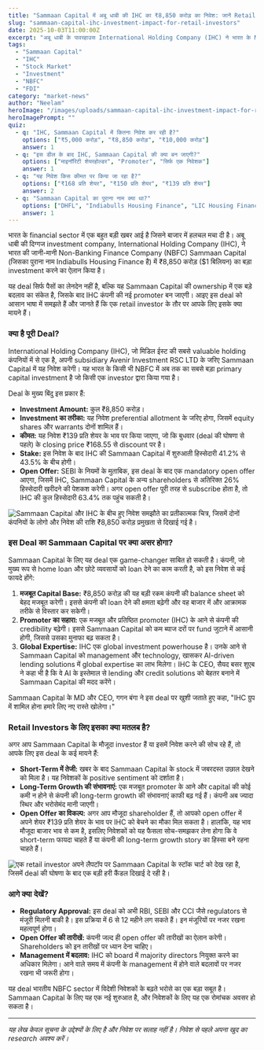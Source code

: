 ```yaml
---
title: "Sammaan Capital में अबू धाबी की IHC का ₹8,850 करोड़ का निवेश: जानें Retail Investors के लिए इसके मायने"
slug: "sammaan-capital-ihc-investment-impact-for-retail-investors"
date: 2025-10-03T11:00:00Z
excerpt: "अबू धाबी के पावरहाउस International Holding Company (IHC) ने भारत के NBFC सेक्टर में एक बड़ा दांव खेला है। Sammaan Capital (पहले Indiabulls Housing Finance) में ₹8,850 करोड़ के निवेश से IHC कंपनी की नई promoter बन जाएगी, जिससे retail investors के लिए नए अवसर और जोखिम दोनों पैदा हुए हैं।"
tags:
  - "Sammaan Capital"
  - "IHC"
  - "Stock Market"
  - "Investment"
  - "NBFC"
  - "FDI"
category: "market-news"
author: "Neelam"
heroImage: "/images/uploads/sammaan-capital-ihc-investment-impact-for-retail-investors/hero-image.jpg"
heroImagePrompt: ""
quiz:
  - q: "IHC, Sammaan Capital में कितना निवेश कर रही है?"
    options: ["₹5,000 करोड़", "₹8,850 करोड़", "₹10,000 करोड़"]
    answer: 1
  - q: "इस डील के बाद IHC, Sammaan Capital की क्या बन जाएगी?"
    options: ["माइनॉरिटी शेयरहोल्डर", "Promoter", "सिर्फ एक निवेशक"]
    answer: 1
  - q: "यह निवेश किस कीमत पर किया जा रहा है?"
    options: ["₹168 प्रति शेयर", "₹150 प्रति शेयर", "₹139 प्रति शेयर"]
    answer: 2
  - q: "Sammaan Capital का पुराना नाम क्या था?"
    options: ["DHFL", "Indiabulls Housing Finance", "LIC Housing Finance"]
    answer: 1
---
```


भारत के financial sector में एक बहुत बड़ी खबर आई है जिसने बाजार में हलचल मचा दी है। अबू धाबी की दिग्गज investment company, International Holding Company (IHC), ने भारत की जानी-मानी Non-Banking Finance Company (NBFC) Sammaan Capital (जिसका पुराना नाम Indiabulls Housing Finance है) में ₹8,850 करोड़ ($1 बिलियन) का बड़ा investment करने का ऐलान किया है।

यह deal सिर्फ पैसों का लेनदेन नहीं है, बल्कि यह Sammaan Capital की ownership में एक बड़े बदलाव का संकेत है, जिसके बाद IHC कंपनी की नई promoter बन जाएगी। आइए इस deal को आसान भाषा में समझते हैं और जानते हैं कि एक retail investor के तौर पर आपके लिए इसके क्या मायने हैं।

### क्या है पूरी Deal?

International Holding Company (IHC), जो मिडिल ईस्ट की सबसे valuable holding कंपनियों में से एक है, अपनी subsidiary Avenir Investment RSC LTD के जरिए Sammaan Capital में यह निवेश करेगी। यह भारत के किसी भी NBFC में अब तक का सबसे बड़ा primary capital investment है जो किसी एक investor द्वारा किया गया है।

Deal के मुख्य बिंदु इस प्रकार हैं:

*   **Investment Amount:** कुल ₹8,850 करोड़।
*   **Investment का तरीका:** यह निवेश preferential allotment के जरिए होगा, जिसमें equity shares और warrants दोनों शामिल हैं।
*   **कीमत:** यह निवेश ₹139 प्रति शेयर के भाव पर किया जाएगा, जो कि बुधवार (deal की घोषणा से पहले) के closing price ₹168.55 से discount पर है।
*   **Stake:** इस निवेश के बाद IHC की Sammaan Capital में शुरुआती हिस्सेदारी 41.2% से 43.5% के बीच होगी।
*   **Open Offer:** SEBI के नियमों के मुताबिक, इस deal के बाद एक mandatory open offer आएगा, जिसमें IHC, Sammaan Capital के अन्य shareholders से अतिरिक्त 26% हिस्सेदारी खरीदने की पेशकश करेगी। अगर open offer पूरी तरह से subscribe होता है, तो IHC की कुल हिस्सेदारी 63.4% तक पहुंच सकती है।

![Sammaan Capital और IHC के बीच हुए निवेश समझौते का प्रतीकात्मक चित्र, जिसमें दोनों कंपनियों के लोगो और निवेश की राशि ₹8,850 करोड़ प्रमुखता से दिखाई गई है।](/images/uploads/sammaan-capital-ihc-investment-impact-for-retail-investors/deal-infographic.png)

### इस Deal का Sammaan Capital पर क्या असर होगा?

Sammaan Capital के लिए यह deal एक game-changer साबित हो सकती है। कंपनी, जो मुख्य रूप से home loan और छोटे व्यवसायों को loan देने का काम करती है, को इस निवेश से कई फायदे होंगे:

1.  **मजबूत Capital Base:** ₹8,850 करोड़ की यह बड़ी रकम कंपनी की balance sheet को बेहद मजबूत करेगी। इससे कंपनी की loan देने की क्षमता बढ़ेगी और वह बाजार में और आक्रामक तरीके से विस्तार कर सकेगी।
2.  **Promoter का सहारा:** एक मजबूत और प्रतिष्ठित promoter (IHC) के आने से कंपनी की credibility बढ़ेगी। इससे Sammaan Capital को कम ब्याज दरों पर fund जुटाने में आसानी होगी, जिससे उसका मुनाफा बढ़ सकता है।
3.  **Global Expertise:** IHC एक global investment powerhouse है। उनके आने से Sammaan Capital को management और technology, खासकर AI-driven lending solutions में global expertise का लाभ मिलेगा। IHC के CEO, सैयद बसर शुएब ने कहा भी है कि वे AI के इस्तेमाल से lending और credit solutions को बेहतर बनाने में Sammaan Capital की मदद करेंगे।

Sammaan Capital के MD और CEO, गगन बंगा ने इस deal पर खुशी जताते हुए कहा, "IHC ग्रुप में शामिल होना हमारे लिए नए रास्ते खोलेगा।"

### Retail Investors के लिए इसका क्या मतलब है?

अगर आप Sammaan Capital के मौजूदा investor हैं या इसमें निवेश करने की सोच रहे हैं, तो आपके लिए इस deal के कई मायने हैं:

*   **Short-Term में तेजी:** खबर के बाद Sammaan Capital के stock में जबरदस्त उछाल देखने को मिला है। यह निवेशकों के positive sentiment को दर्शाता है।
*   **Long-Term Growth की संभावनाएं:** एक मजबूत promoter के आने और capital की कोई कमी न होने से कंपनी की long-term growth की संभावनाएं काफी बढ़ गई हैं। कंपनी अब ज्यादा स्थिर और भरोसेमंद मानी जाएगी।
*   **Open Offer का विकल्प:** अगर आप मौजूदा shareholder हैं, तो आपको open offer में अपने शेयर ₹139 प्रति शेयर के भाव पर IHC को बेचने का मौका मिल सकता है। हालांकि, यह भाव मौजूदा बाजार भाव से कम है, इसलिए निवेशकों को यह फैसला सोच-समझकर लेना होगा कि वे short-term फायदा चाहते हैं या कंपनी की long-term growth story का हिस्सा बने रहना चाहते हैं।

![एक retail investor अपने लैपटॉप पर Sammaan Capital के स्टॉक चार्ट को देख रहा है, जिसमें deal की घोषणा के बाद एक बड़ी हरी कैंडल दिखाई दे रही है।](/images/uploads/sammaan-capital-ihc-investment-impact-for-retail-investors/investor-view.png)

### आगे क्या देखें?

*   **Regulatory Approval:** इस deal को अभी RBI, SEBI और CCI जैसे regulators से मंजूरी मिलनी बाकी है। इस प्रक्रिया में 6 से 12 महीने लग सकते हैं। इन मंजूरियों पर नजर रखना महत्वपूर्ण होगा।
*   **Open Offer की तारीखें:** कंपनी जल्द ही open offer की तारीखों का ऐलान करेगी। Shareholders को इन तारीखों पर ध्यान देना चाहिए।
*   **Management में बदलाव:** IHC को board में majority directors नियुक्त करने का अधिकार मिलेगा। आने वाले समय में कंपनी के management में होने वाले बदलावों पर नजर रखना भी जरूरी होगा।

यह deal भारतीय NBFC sector में विदेशी निवेशकों के बढ़ते भरोसे का एक बड़ा सबूत है। Sammaan Capital के लिए यह एक नई शुरुआत है, और निवेशकों के लिए यह एक रोमांचक अवसर हो सकता है।

---
*यह लेख केवल सूचना के उद्देश्यों के लिए है और निवेश पर सलाह नहीं है। निवेश से पहले अपना खुद का research अवश्य करें।*